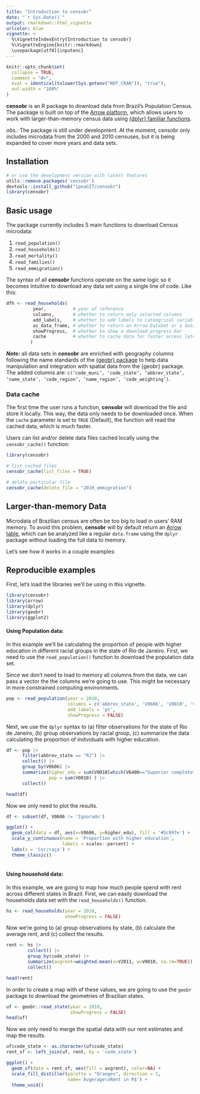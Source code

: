 ```yaml
---
title: "Introduction to censobr"
date: "`r Sys.Date()`"
output: rmarkdown::html_vignette
urlcolor: blue
vignette: >
  %\VignetteIndexEntry{Introduction to censobr}
  %\VignetteEngine{knitr::rmarkdown}
  \usepackage[utf8]{inputenc}
---
```


```r
knitr::opts_chunk$set(
  collapse = TRUE,
  comment = "#>",
  eval = identical(tolower(Sys.getenv("NOT_CRAN")), "true"),
  out.width = "100%"
)
```

**censobr** is an R package to download data from Brazil's Population Census. The package is built on top of the [Arrow platform](https://arrow.apache.org/docs/r/), which allows users to work with larger-than-memory census data using [{dplyr} familiar functions](https://arrow.apache.org/docs/r/articles/arrow.html#analyzing-arrow-data-with-dplyr).

*obs.:* The package is still under development. At the moment, censobr only includes microdata from the 2000 and 2010 censuses, but it is being expanded to cover more years and data sets.


## Installation

```R
# or use the development version with latest features
utils::remove.packages('censobr')
devtools::install_github("ipeaGIT/censobr")
library(censobr)
```


## Basic usage

The package currently includes 5 main functions to download Census microdata:

1. `read_population()`
2. `read_households()`
3. `read_mortality()`
4. `read_families()`
5. `read_emmigration()`

The syntax of all **censobr** functions operate on the same logic so it becomes intuitive to download any data set using a single line of code. Like this:

```r
dfh <- read_households(
          year,          # year of reference
          columns,       # whether to return only selected columns
          add_labels,    # whether to add labels to cateogrical variables
          as_data_frame, # whether to return an Arrow DataSet or a data.frame
          showProgress,  # whether to show a download progress bar
          cache          # whether to cache data for faster access later
         )
```

***Note:*** all data sets in **censobr** are enriched with geography columns following the name standards of the [{geobr} package](https://github.com/ipeaGIT/geobr/) to help data manipulation and integration with spatial data from the {geobr} package. The added columns are: `c(‘code_muni’, ‘code_state’, ‘abbrev_state’, ‘name_state’, ‘code_region’, ‘name_region’, ‘code_weighting’)`.


### Data cache

The first time the user runs a function, **censobr** will download the file and store it locally. This way, the data only needs to be downloaded once. When the `cache` parameter is set to `TRUE` (Default), the function will read the cached data, which is much faster. 

Users can list and/or delete data files cached locally using the `censobr_cache()` function:

```r
library(censobr)

# list cached files
censobr_cache(list_files = TRUE)
```

```r
# delete particular file
censobr_cache(delete_file = "2010_emmigration")

```


## Larger-than-memory Data

Microdata of Brazilian census are often be too big to load in users' RAM memory. To avoid this problem, **censobr** will by default return an [Arrow table](https://arrow.apache.org/docs/r/articles/arrow.html#tabular-data-in-arrow), which can be analyzed like a regular `data.frame` using the `dplyr` package without loading the full data to memory.

Let's see how it works in a couple examples:


## Reproducible examples

First, let's load the libraries we'll be using in this vignette.

```r
library(censobr)
library(arrow)
library(dplyr)
library(geobr)
library(ggplot2)
```

#### Using Population data:

In this example we'll be calculating the proportion of people with higher education in different racial groups in the state of Rio de Janeiro. First, we need to use the `read_population()` function to download the population data set.

Since we don't need to load to memory all columns from the data, we can pass a vector the the columns we're going to use. This might be necessary in more constrained computing environments.

```r
pop <- read_population(year = 2010,
                       columns = c('abbrev_state', 'V0606', 'V0010', 'V6400'),
                       add_labels = 'pt',
                       showProgress = FALSE)

```

Next, we use the `dplyr` syntax to (a) filter observations for the state of Rio de Janeiro, (b) group observations by racial group, (c) summarize the data calculating the proportion of individuals with higher education.

```r
df <- pop |>
      filter(abbrev_state == "RJ") |>                                   # (a)
      collect() |>
      group_by(V0606) |>                                                # (b)
      summarize(higher_edu = sum(V0010[which(V6400=="Superior completo")]) / sum(V0010), # (c)
                pop = sum(V0010) ) |>
      collect()

head(df)
```
Now we only need to plot the results.

```r
df <- subset(df, V0606 != 'Ignorado')

ggplot() +
  geom_col(data = df, aes(x=V0606, y=higher_edu), fill = '#5c997e') +
  scale_y_continuous(name = 'Proportion with higher education',
                     labels = scales::percent) +
  labs(x = 'Cor/raça') +
  theme_classic()
  
```

#### Using household data:

In this example, we are going to map how much people spend with rent across different states in Brazil. First, we can easily download the households data set with the `read_households()` function.

```r
hs <- read_households(year = 2010, 
                      showProgress = FALSE)

```

Now we're going to (a) group observations by state, (b) calculate the average rent, and (c) collect the results.

```r
rent <- hs |> 
        collect() |>
        group_by(code_state) |>                                            # (a)
        summarize(avgrent=weighted.mean(x=V2011, w=V0010, na.rm=TRUE)) |>  # (b)
        collect()                                                          # (c)

head(rent)
```
In order to create a map with of these values, we are going to use the `geobr` package to download the geometries of Brazilian states.

```r
uf <- geobr::read_state(year = 2010, 
                        showProgress = FALSE)
head(uf)
```

Now we only need to merge the spatial data with our rent estimates and map the results.

```r
uf$code_state <- as.character(uf$code_state)
rent_sf <- left_join(uf, rent, by = 'code_state')

ggplot() +
  geom_sf(data = rent_sf, aes(fill = avgrent), color=NA) +
  scale_fill_distiller(palette = "Oranges", direction = 1, 
                       name='Avgerage\nRent in R$') +
  theme_void()

```
